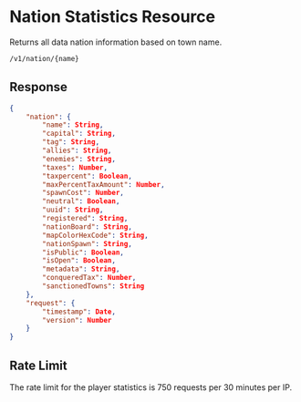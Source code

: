 # Nation Statistics Resource

Returns all data nation information based on town name.

```sh
/v1/nation/{name}
```

## Response

```json
{
    "nation": {
        "name": String,
        "capital": String,
        "tag": String,
        "allies": String,
        "enemies": String,
        "taxes": Number,
        "taxpercent": Boolean,
        "maxPercentTaxAmount": Number,
        "spawnCost": Number,
        "neutral": Boolean,
        "uuid": String,
        "registered": String,
        "nationBoard": String,
        "mapColorHexCode": String,
        "nationSpawn": String,
        "isPublic": Boolean,
        "isOpen": Boolean,
        "metadata": String,
        "conqueredTax": Number,
        "sanctionedTowns": String
    },
    "request": {
        "timestamp": Date,
        "version": Number
    }
}
```

## Rate Limit

The rate limit for the player statistics is 750 requests per 30 minutes per IP.
